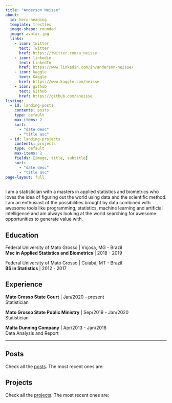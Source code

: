 ```yaml
---
title: "Anderson Neisse"
about:
  id: hero-heading
  template: trestles
  image-shape: rounded
  image: avatar.jpg
  links:
    - icon: twitter
      text: Twitter
      href: https://twitter.com/a_neisse
    - icon: linkedin
      text: LinkedIn
      href: https://www.linkedin.com/in/anderson-neisse/
    - icon: kaggle
      text: Kaggle
      href: https://www.kaggle.com/neisse
    - icon: github
      text: Github
      href: https://github.com/aneisse
listing: 
  - id: landing-posts
    contents: posts
    type: default
    max-items: 2
    sort:
      - "date desc"
      - "title asc"
  - id: landing-projects
    contents: projects
    type: default
    max-items: 2
    fields: [image, title, subtitle]
    sort:
      - "date desc"
      - "title asc"
page-layout: full
---
```



:::{#hero-heading}

I am a statistician with a masters in applied statistics and biometrics who loves the idea of figuring out the world using data and the scientific method. I am an enthusiast of the possibilities brought by data combined with awesome tools like programming, statistics, machine learning and artificial intelligence and am always looking at the world searching for awesome opportunities to generate value with.

::: {.nav-pills}
::: {.panel-tabset}
## Education

Federal University of Mato Grosso | Viçosa, MG - Brazil <br>
**Msc in Applied Statistics and Biometrics** | 2018 - 2019

Federal University of Mato Grosso | Cuiabá, MT - Brazil <br>
**BS in Statistics** | 2012 - 2017

## Experience

**Mato Grosso State Court** | Jan/2020 - present <br>
Statistician

**Mato Grosso State Public Ministry** | Sep/2019 - Jan/2020 <br>
Statistician

**Malta Dunning Company** | Apr/2013 - Jan/2018 <br>
Data Analysis and Report

:::
:::

:::

<hr>

:::::{.grid}
::::{.g-col-12 .g-col-md-6 .animate__animated .animate__fadeIn .animate__faster .animate__delay-1s}
## Posts
Check all the [posts](posts.qmd). The most recent ones are:

:::{#landing-posts}
:::
::::

::::{.g-col-12 .g-col-md-6 .animate__animated .animate__fadeIn .animate__faster .animate__delay-1s}
## Projects
Check all the [projects](projects.qmd). The most recent ones are:

:::{#landing-projects}
:::
::::

:::::